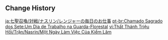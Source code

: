 {{Genius Invokation TCG Stage
|title        = A Day in the Forest Ranger's Life
|type         = Adventure Challenge
|group        = Open World Match
|character    = Nasrin
|requirement  = 7
|location     = Sumeru
|introduction = You will sometimes meet Mitachurls of different kinds out in the forest, and you might even discover places where Lawachurls tussle for dominance... That said, the latter are probably unwise spots to be in...<br>{{Color|bp|Special Rule: When Action Phase begins, the active characters on both sides will be affected by Dendro.}}
|objective_1  = Achieve victory
|reward_1     = Player EXP*270;Lucky Coin*300
|objective_2  = Achieve victory within 5 Rounds
|reward_2     = Lucky Coin*600
|objective_3  = Trigger 2 Elemental Reactions
|reward_3     = Lucky Coin*600
|lineup       = Blazing Axe Mitachurl;Stonehide Lawachurl;Crackling Axe Mitachurl
|support      = Ley Line Disorder: Overgrowth
}}

==Change History==
{{Change History|3.3}}

[[ja:七聖召喚/対戦/ナスリン/レンジャーの毎日のお仕事]]
[[pt-br:Chamado Sagrado dos Sete:Um Dia de Trabalho na Guarda-Florestal]]
[[vi:Thất Thánh Triệu Hồi/Trận/Nasrin/Một Ngày Làm Việc Của Kiểm Lâm]]